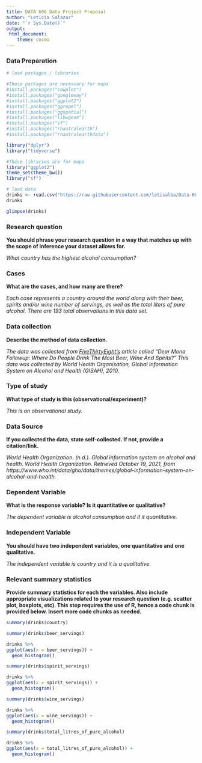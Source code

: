 ```yaml
---
title: DATA 606 Data Project Proposal
author: "Leticia Salazar"
date: "`r Sys.Date()`"
output: 
 html_document:
    theme: cosmo
---
```


### Data Preparation

```r
# load packages / libraries

#These packages are necessary for maps
#install.packages("cowplot")
#install.packages("googleway")
#install.packages("ggplot2")
#install.packages("ggrepel")
#install.packages("ggspatial")
#install.packages("libwgeom")
#install.packages("sf")
#install.packages("rnautralearth")
#install.packages("rnautralearthdata")

library("dplyr")
library("tidyverse")

#These libraries are for maps
library("ggplot2")
theme_set(theme_bw())
library("sf")

```


```r
# load data
drinks <- read.csv("https://raw.githubusercontent.com/letisalba/Data-606/main/Project/drinks.csv", header = TRUE, na.strings = c(""," ", "NA"));
drinks
```

```r
glimpse(drinks)
```


### Research question 

**You should phrase your research question in a way that matches up with the scope of inference your dataset allows for.**

_What country has the highest alcohol consumption?_

### Cases 

**What are the cases, and how many are there?**

_Each case represents a country around the world along with their beer, spirits and/or wine number of servings, as well as the total liters of pure alcohol. There are 193 total observations in this data set._

### Data collection 

**Describe the method of data collection.**

_The data was collected from [FiveThirtyEight's](https://fivethirtyeight.com/features/dear-mona-followup-where-do-people-drink-the-most-beer-wine-and-spirits/) article called "Dear Mona Followup: Where Do People Drink The Most Beer, Wine And Spirits?" This data was collected by World Health Organisation, Global Information System on Alcohol and Health (GISAH), 2010._

### Type of study 

**What type of study is this (observational/experiment)?**

_This is an observational study._

### Data Source 

**If you collected the data, state self-collected. If not, provide a citation/link.**

_World Health Organization. (n.d.). Global information system on alcohol and health. World Health Organization. Retrieved October 19, 2021, from https://www.who.int/data/gho/data/themes/global-information-system-on-alcohol-and-health. _


### Dependent Variable

**What is the response variable? Is it quantitative or qualitative?**

_The dependent variable is alcohol consumption and it it quantitative._

### Independent Variable

**You should have two independent variables, one quantitative and one qualitative.**

_The independent variable is country and it is a qualitative._

### Relevant summary statistics 

**Provide summary statistics for each the variables. Also include appropriate visualizations related to your research question (e.g. scatter plot, boxplots, etc). This step requires the use of R, hence a code chunk is provided below. Insert more code chunks as needed.**

```r
summary(drinks$country)
```

```r
summary(drinks$beer_servings)
```

```r
drinks %>% 
ggplot(aes(x = beer_servings)) +
  geom_histogram()
```


```r
summary(drinks$spirit_servings)
```

```r
drinks %>% 
ggplot(aes(x = spirit_servings)) +
  geom_histogram()
```


```r
summary(drinks$wine_servings)
```

```r
drinks %>% 
ggplot(aes(x = wine_servings)) +
  geom_histogram()
```


```r
summary(drinks$total_litres_of_pure_alcohol)
```

```r
drinks %>% 
ggplot(aes(x = total_litres_of_pure_alcohol)) +
  geom_histogram()
```

